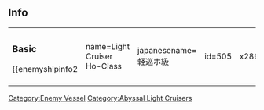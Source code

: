 ==Info==
{|
|
===Basic===
{{enemyshipinfo2
| name=Light Cruiser Ho-Class
| japanesename=軽巡ホ級
| id=505
| image=[[File:Ho_n.png|x286px]]
| color=gray
| type=Light Cruiser
| class=Abyssal
| hp=33
| firepower=14
| armor=15
| torpedo=24
| evasion=15
| AA=10
| aircraft=2
| speed=Fast
| LOS=6
| ASW=30
| range=Medium
| luck=1
| slot=2
| time=''unbuildable''
| slot1=5inch Single AA Cannon
| slot2=Abyssal Recon Plane
| slot3=-Locked-
| slot4=-Locked-
| space1=1
| space2=1
| space3=-
| space4=-}}
| style="width: 50px;"|
|
===Elite===
{{enemyshipinfo2
| name=Light Cruiser Ho-Class Elite
| japanesename=軽巡ホ級 elite
| id=518
| image=[[File:Ho_e.png|x286px]]
| color=red
| type=Light Cruiser
| class=Abyssal
| hp=48
| firepower=30
| armor=30
| torpedo=40
| evasion=24
| AA=20
| aircraft=2
| speed=Fast
| LOS=6
| ASW=40
| range=Medium
| luck=10
| slot=2
| time=''unbuildable''
| slot1=5inch Single AA Cannon
| slot2=Abyssal Recon Plane
| slot3=-Locked-
| slot4=-Locked-
| space1=1
| space2=1
| space3=-
| space4=-}}
| style="width: 50px;"|
|
===Flagship===
{{enemyshipinfo2
| name=Light Cruiser Ho-Class Flagship
| japanesename=軽巡ホ級 flagship
| id=554
| image=[[File:Ho_f.png|x286px]]
| color=yellow
| type=Light Cruiser
| class=Abyssal
| hp=53
| firepower=42
| armor=36
| torpedo=72
| evasion=44
| AA=27
| aircraft=8
| speed=Fast
| LOS=20
| ASW=70
| range=Medium
| luck=20
| slot=3
| time=''unbuildable''
| slot1=5inch Single AA Cannon
| slot2=Abyssal Depth Charge
| slot3=Abyssal Sonar
| slot4=-Locked-
| space1=2
| space2=2
| space3=2
| space4=2}}
|}

{{Enemyshiplist}}
[[Category:Enemy Vessel]]
[[Category:Abyssal Light Cruisers]]